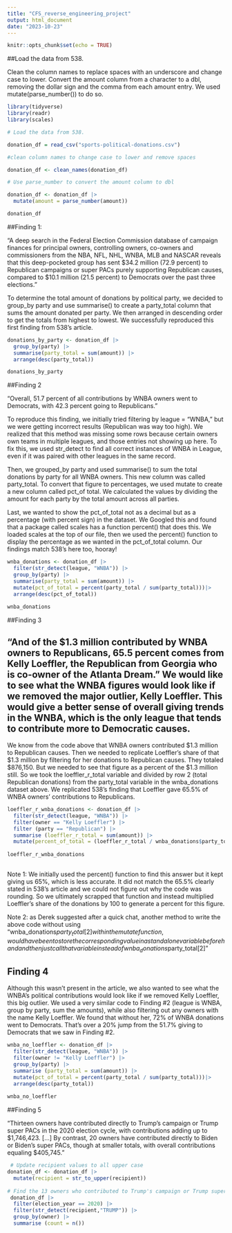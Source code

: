 ```yaml
---
title: "CFS_reverse_engineering_project"
output: html_document
date: "2023-10-23"
---
```


```r
knitr::opts_chunk$set(echo = TRUE)
```

##Load the data from 538.

Clean the column names to replace spaces with an underscore and change case to lower. Convert the amount column from a character to a dbl, removing the dollar sign and the comma from each amount entry. We used mutate(parse_number()) to do so. 

```r
library(tidyverse)
library(readr)
library(scales)

# Load the data from 538.

donation_df = read_csv("sports-political-donations.csv")

#clean column names to change case to lower and remove spaces

donation_df <- clean_names(donation_df)

# Use parse_number to convert the amount column to dbl

donation_df <- donation_df |> 
  mutate(amount = parse_number(amount))

donation_df

```
##Finding 1: 

“A deep search in the Federal Election Commission database of campaign finances for principal owners, controlling owners, co-owners and commissioners from the NBA, NFL, NHL, WNBA, MLB and NASCAR reveals that this deep-pocketed group has sent $34.2 million (72.9 percent) to Republican campaigns or super PACs purely supporting Republican causes, compared to $10.1 million (21.5 percent) to Democrats over the past three elections.”

To determine the total amount of donations by political party, we decided to group_by party and use summarise() to create a party_total column that sums the amount donated per party. We then arranged in descending order to get the totals from highest to lowest. We successfully reproduced this first finding from 538's article. 

```r

donations_by_party <- donation_df |>
  group_by(party) |>
  summarise(party_total = sum(amount)) |>
  arrange(desc(party_total))

donations_by_party

```

##Finding 2

“Overall, 51.7 percent of all contributions by WNBA owners went to Democrats, with 42.3 percent going to Republicans.”

To reproduce this finding, we initially tried filtering by league = "WNBA," but we were getting incorrect results (Republican was way too high). We realized that this method was missing some rows because certain owners own teams in multiple leagues, and those entries not showing up here. To fix this, we used str_detect to find all correct instances of WNBA in League, even if it was paired with other leagues in the same record. 

Then, we grouped_by party and used summarise() to sum the total donations by party for all WNBA owners. This new column was called party_total. To convert that figure to percentages, we used mutate to create a new column called pct_of total. We calculated the values by dividing the amount for each party by the total amount across all parties. 

Last, we wanted to show the pct_of_total not as a decimal but as a percentage (with percent sign) in the dataset. We Googled this and found that a package called scales has a function percent() that does this. We loaded scales at the top of our file, then we used the percent() function to display the percentage as we wanted in the pct_of_total column. Our findings match 538's here too, hooray! 

```r

wnba_donations <- donation_df |> 
  filter(str_detect(league, "WNBA")) |> 
  group_by(party) |> 
  summarise(party_total = sum(amount)) |>
  mutate(pct_of_total = percent(party_total / sum(party_total)))|> 
  arrange(desc(pct_of_total))
  
wnba_donations

```

##Finding 3

"And of the $1.3 million contributed by WNBA owners to Republicans, 65.5 percent comes from Kelly Loeffler, the Republican from Georgia who is co-owner of the Atlanta Dream." We would like to see what the WNBA figures would look like if we removed the major outlier, Kelly Loeffler. This would give a better sense of overall giving trends in the WNBA, which is the only league that tends to contribute more to Democratic causes. 
--

We know from the code above that WNBA owners contributed $1.3 million to Republican causes. Then we needed to replicate Loeffler's share of that $1.3 million by filtering for her donations to Republican causes. They totaled $876,150. But we needed to see that figure as a percent of the $1.3 million still. So we took the loeffler_r_total variable and divided by row 2 (total Republican donations) from the party_total variable in the wnba_donations dataset above. We replicated 538's finding that Loeffler gave 65.5% of WNBA owners' contributions to Republicans.



```r

loeffler_r_wnba_donations <- donation_df |> 
  filter(str_detect(league, "WNBA")) |> 
  filter(owner == "Kelly Loeffler") |> 
  filter (party == "Republican") |> 
  summarise (loeffler_r_total = sum(amount)) |> 
  mutate(percent_of_total = (loeffler_r_total / wnba_donations$party_total[2])*100)
         
loeffler_r_wnba_donations  
   
```
Note 1: We initially used the percent() function to find this answer but it kept giving us 65%, which is less accurate. It did not match the 65.5% clearly stated in 538's article and we could not figure out why the code was rounding. So we ultimately scrapped that function and instead multiplied Loeffler's  share of the donations by 100 to generate a percent for this figure. 


Note 2: as Derek suggested after a quick chat, another method to write the above code without using "wnba_donations$party_total[2] within the mutate function, would have been to store the corresponding value in a standalone variable beforehand and then just call that variable instead of wnba_donations$party_total[2]"

## Finding 4

Although this wasn't present in the article, we also wanted to see what the WNBA's political contributions would look like if we removed Kelly Loeffler, this big outlier. We used a very similar code to Finding #2 (league is WNBA, group by party, sum the amounts), while also filtering out any owners with the name Kelly Loeffler. We found that without her, 72% of WNBA donations went to Democrats. That's over a 20% jump from the 51.7% giving to Democrats that we saw in Finding #2. 

```r
wnba_no_loeffler <- donation_df |> 
  filter(str_detect(league, "WNBA")) |> 
  filter(owner != "Kelly Loeffler") |> 
  group_by(party) |> 
  summarise (party_total = sum(amount)) |>
  mutate(pct_of_total = percent(party_total / sum(party_total)))|> 
  arrange(desc(party_total))
   
wnba_no_loeffler 
```

##Finding 5

“Thirteen owners have contributed directly to Trump’s campaign or Trump super PACs in the 2020 election cycle, with contributions adding up to $1,746,423. [...] By contrast, 20 owners have contributed directly to Biden or Biden’s super PACs, though at smaller totals, with overall contributions equaling $405,745.”


```r
 # Update recipient values to all upper case
donation_df <- donation_df |> 
  mutate(recipient = str_to_upper(recipient))
  
# Find the 13 owners who contributed to Trump's campaign or Trump super PACs. 
 donation_df |> 
  filter(election_year == 2020) |> 
  filter(str_detect(recipient,"TRUMP")) |>
  group_by(owner) |>
  summarise (count = n())
 
```


